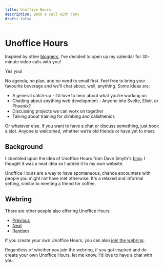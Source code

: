 ```yaml
---
title: Unoffice Hours
description: Book a call with Tony
draft: false
---
```



# Unoffice Hours

Inspired by other [bloggers](https://unofficehours.com), I’ve decided to open up
my calendar for 30-minute video calls with you!

Yes you!

No agenda, no plan, and no need to email first. Feel free to bring your
favourite beverage and we'll chat about, well, anything. Some ideas are:

- A general catch-up - I'd love to hear about what you're working on
- Chatting about anything web development - Anyone into Svelte, Elixir, or Phoenix?
- Discussing projects we can work on together
- Talking about training for climbing and calisthenics

Or whatever else. If you want to have a chat or discuss something, just book a
slot. Anyone is welcomed, whether we’re old friends or have yet to meet.

<CalendlyButton client:load />

## Background

I stumbled upon the idea of Unoffice Hours from Dave Smyth's
[blog](https://davesmyth.com/unoffice-hours). I thought it was a neat idea so I
added it to my own website.

Unoffice Hours are a way to have spontaneous, chance encounters with people you
might not have met otherwise. It's a relaxed and informal setting, similar to
meeting a friend for coffee.

## Webring

There are other people also offering Unoffice Hours:

- [Previous](https://unofficehours.com/prev.html)
- [Next](https://unofficehours.com/next.html)
- [Random](https://unofficehours.com/random.html)

If you create your own Unoffice Hours, you can also [join the
webring](https://unofficehours.com/join.html).

Regardless of whether you join the webring, if you got inspired and do create
your own Unoffice Hours, let me know. I'd love to have a chat with you.
